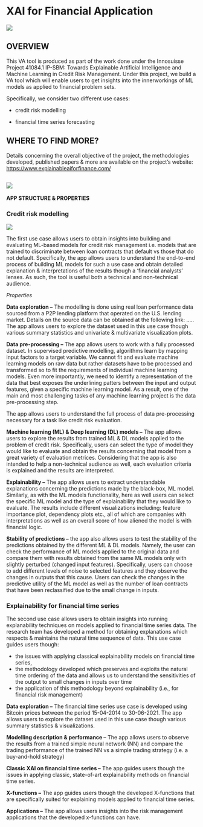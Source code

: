 # XAI for Financial Application

![](images/logo.png)

## OVERVIEW

This VA tool is produced as part of the work done under the Innosuisse Project 41084.1 IP-SBM: Towards Explainable Artificial Intelligence and Machine Learning in Credit Risk Management. Under this project, we build a VA tool which will enable users to get insights into the innerworkings of ML models as applied to financial problem sets.

Specifically, we consider two different use cases:

-   credit risk modelling

-   financial time series forecasting

## WHERE TO FIND MORE?

Details concerning the overall objective of the project, the methodologies developed, published papers & more are available on the project's website: <https://www.explainableaiforfinance.com/>

## ![](images/overview.png)

**APP STRUCTURE & PROPERTIES**

### Credit risk modelling

![](images/credit_score.png)

The first use case allows users to obtain insights into building and evaluating ML-based models for credit risk management i.e. models that are trained to discriminate between loan contracts that default vs those that do not default. Specifically, the app allows users to understand the end-to-end process of building ML models for such a use case and obtain detailed explanation & interpretations of the results though a 'financial analysts' lenses. As such, the tool is useful both a technical and non-technical audience.

*Properties*

**Data exploration --** The modelling is done using real loan performance data sourced from a P2P lending platform that operated on the U.S. lending market. Details on the source data can be obtained at the following link: ..... The app allows users to explore the dataset used in this use case though various summary statistics and univariate & multivariate visualization plots.

**Data pre-processing --** The app allows users to work with a fully processed dataset. In supervised predictive modelling, algorithms learn by mapping input factors to a target variable. We cannot fit and evaluate machine learning models on raw data but rather datasets have to be processed and transformed so to fit the requirements of individual machine learning models. Even more importantly, we need to identify a representation of the data that best exposes the underlining patters between the input and output features, given a specific machine learning model. As a result, one of the main and most challenging tasks of any machine learning project is the data pre-processing step.

The app allows users to understand the full process of data pre-processing necessary for a task like credit risk evaluation.

**Machine learning (ML) & Deep learning (DL) models --** The app allows users to explore the results from trained ML & DL models applied to the problem of credit risk. Specifically, users can select the type of model they would like to evaluate and obtain the results concerning that model from a great variety of evaluation metrices. Considering that the app is also intended to help a non-technical audience as well, each evaluation criteria is explained and the results are interpreted.

**Explainability --** The app allows users to extract understandable explanations concerning the predictions made by the black-box, ML model. Similarly, as with the ML models functionality, here as well users can select the specific ML model and the type of explainability that they would like to evaluate. The results include different visualizations including: feature importance plot, dependency plots etc., all of which are companies with interpretations as well as an overall score of how aliened the model is with financial logic.

**Stability of predictions --** the app also allows users to test the stability of the predictions obtained by the different ML & DL models. Namely, the user can check the performance of ML models applied to the original data and compare them with results obtained from the same ML models only with slightly perturbed (changed input features). Specifically, users can choose to add different levels of noise to selected features and they observe the changes in outputs that this cause. Users can check the changes in the predictive utility of the ML model as well as the number of loan contracts that have been reclassified due to the small change in inputs.

### Explainability for financial time series

The second use case allows users to obtain insights into running explanability techniques on models applied to financial time series data. The research team has developed a method for obtaining explanations which respects & maintains the natural time sequence of data. This use case guides users though:

-   the issues with applying classical explainability models on financial time series,
-   the methodology developed which preserves and exploits the natural time ordering of the data and allows us to understand the sensitivities of the output to small changes in inputs over time
-   the application of this methodology beyond explainability (i.e., for financial risk management)

**Data exploration --** The financial time series use case is developed using Bitcoin prices between the period 15-04-2014 to 30-06-2021. The app allows users to explore the dataset used in this use case though various summary statistics & visualizations.

**Modelling description & performance --** The app allows users to observe the results from a trained simple neural network (NN) and compare the trading performance of the trained NN vs a simple trading strategy (i.e. a buy-and-hold strategy)

**Classic XAI on financial time series --** The app guides users though the issues in applying classic, state-of-art explainability methods on financial time series.

**X-functions --** The app guides users though the developed X-functions that are specifically suited for explaining models applied to financial time series.

**Applications --** The app allows users insights into the risk management applications that the developed x-functions can have.
